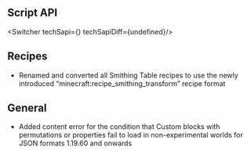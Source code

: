 




## **Script API**

<Switcher techSapi={<TechSapiStable/>} techSapiDiff={undefined}/>

## Recipes

-   Renamed and converted all Smithing Table recipes to use the newly introduced “minecraft:recipe\_smithing\_transform” recipe format

## General

-   Added content error for the condition that Custom blocks with permutations or properties fail to load in non-experimental worlds for JSON formats 1.19.60 and onwards

